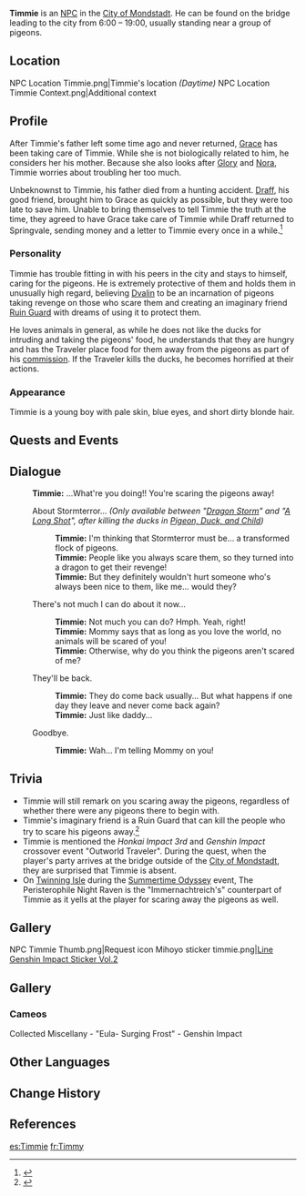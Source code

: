 {{Character Infobox
|image            = NPC Timmie.png
|region           = Mondstadt
|voiceEN          = {{w|Erica Mendez}}<ref>YouTube: [https://youtu.be/NkR-C694T8k?t=2222 EN VA Self Announcement] (Timestamp: 36m 42s)</ref>
|voiceJP          = [http://amuleto.jp/talents/nakatomimana.html Nakatomi Mana (中臣 真菜)]<ref>Twitter: [https://twitter.com/nakatommy_mana/status/1327053670962262016 JP VA Self Announcement]</ref>
|type             = NPC
}}
'''Timmie''' is an [[NPC]] in the [[City of Mondstadt]]. He can be found on the bridge leading to the city from 6:00 – 19:00, usually standing near a group of pigeons.

==Location==
<gallery hideaddbutton="true" captionalign="center">
NPC Location Timmie.png|Timmie's location ''(Daytime)''
NPC Location Timmie Context.png|Additional context
</gallery>

==Profile==
After Timmie's father left some time ago and never returned, [[Grace]] has been taking care of Timmie. While she is not biologically related to him, he considers her his mother. Because she also looks after [[Glory]] and [[Nora]], Timmie worries about troubling her too much.

Unbeknownst to Timmie, his father died from a hunting accident. [[Draff]], his good friend, brought him to Grace as quickly as possible, but they were too late to save him. Unable to bring themselves to tell Timmie the truth at the time, they agreed to have Grace take care of Timmie while Draff returned to Springvale, sending money and a letter to Timmie every once in a while.<ref>{{Ref/Quest|A Boy's Letter}}</ref>

===Personality===
Timmie has trouble fitting in with his peers in the city and stays to himself, caring for the pigeons. He is extremely protective of them and holds them in unusually high regard, believing [[Dvalin]] to be an incarnation of pigeons taking revenge on those who scare them and creating an imaginary friend [[Ruin Guard]] with dreams of using it to protect them.

He loves animals in general, as while he does not like the ducks for intruding and taking the pigeons' food, he understands that they are hungry and has the Traveler place food for them away from the pigeons as part of his [[Pigeon, Duck, and Child|commission]]. If the Traveler kills the ducks, he becomes horrified at their actions.

===Appearance===
Timmie is a young boy with pale skin, blue eyes, and short dirty blonde hair.

==Quests and Events==
{{Quest Appearances}}

==Dialogue==
{{Dialogue start}}
:'''Timmie:''' ...What're you doing!! You're scaring the pigeons away!
:{{DIcon}} About Stormterror... ''(Only available between "[[Dragon Storm]]" and "[[A Long Shot]]", after killing the ducks in [[Pigeon, Duck, and Child]])''
::'''Timmie:''' I'm thinking that Stormterror must be... a transformed flock of pigeons.
::'''Timmie:''' People like you always scare them, so they turned into a dragon to get their revenge!
::'''Timmie:''' But they definitely wouldn't hurt someone who's always been nice to them, like me... would they?
:{{DIcon}} There's not much I can do about it now...
::'''Timmie:''' Not much you can do? Hmph. Yeah, right!
::'''Timmie:''' Mommy says that as long as you love the world, no animals will be scared of you!
::'''Timmie:''' Otherwise, why do you think the pigeons aren't scared of me?
:{{DIcon}} They'll be back.
::'''Timmie:''' They do come back usually... But what happens if one day they leave and never come back again?
::'''Timmie:''' Just like daddy...
:{{DIcon}} Goodbye.
::'''Timmie:''' Wah... I'm telling Mommy on you!
{{Dialogue end}}

==Trivia==
* Timmie will still remark on you scaring away the pigeons, regardless of whether there were any pigeons there to begin with.
* Timmie's imaginary friend is a Ruin Guard that can kill the people who try to scare his pigeons away.<ref>{{Ref/Quest|A Child's Secret}}</ref>
* Timmie is mentioned the ''Honkai Impact 3rd'' and ''Genshin Impact'' crossover event "Outworld Traveler". During the quest, when the player's party arrives at the bridge outside of the [[City of Mondstadt]], they are surprised that Timmie is absent.
* On [[Twinning Isle/2.8|Twinning Isle]] during the [[Summertime Odyssey]] event, The Peristerophile Night Raven is the "Immernachtreich's" counterpart of Timmie as it yells at the player for scaring away the pigeons as well.

==Gallery==
<gallery hideaddbutton="true" captionalign="center">
NPC Timmie Thumb.png|Request icon
Mihoyo sticker timmie.png|[https://store.line.me/stickershop/product/14369332/en Line Genshin Impact Sticker Vol.2]
</gallery>

==Gallery==
===Cameos===
<gallery hideaddbutton="true" captionalign="center">
Collected Miscellany - "Eula- Surging Frost" - Genshin Impact
</gallery>

==Other Languages==
{{Other Languages|default_hidden = 1
|en      = Timmie
|zhs     = 提米
|zhs_rm  = Tímǐ
|zht     = 提米
|zht_rm  = Tímǐ
|ja      = ティミー
|ja_rm   = Timii
|ko      = 티미
|ko_rm   = Timi
|es      = Timmie
|fr      = Timmy
|ru      = Тимми
|th      = Timmie
|vi      = Timmie
|de      = Timmie
|id      = Timmie
|pt      = Timmie
}}

==Change History==
{{Change History|1.0}}

==References==
{{Reflist}}

[[es:Timmie]]
[[fr:Timmy]]